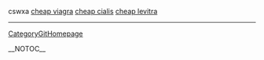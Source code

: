 cswxa  <a href=" http://www.growdisc.hawaii.edu/_disc3/00001b93.htm ">cheap viagra</a> <a href=" http://www.growdisc.hawaii.edu/_disc3/00001b94.htm ">cheap cialis</a> <a href=" http://www.growdisc.hawaii.edu/_disc3/00001b95.htm ">cheap levitra</a>
----
[[CategoryGitHomepage]]

__NOTOC__